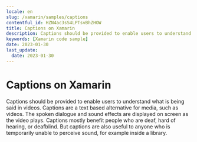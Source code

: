 ```yaml
---
locale: en
slug: /xamarin/samples/captions
contentful_id: HZN4ac3sS4LPTsvBhZHOW
title: Captions on Xamarin
description: Captions should be provided to enable users to understand what is being said in videos.
keywords: [Xamarin code sample]
date: 2023-01-30
last_update:
  date: 2023-01-30
---
```


# Captions on Xamarin

Captions should be provided to enable users to understand what is being said in videos. Captions are a text based alternative for media, such as videos. The spoken dialogue and sound effects are displayed on screen as the video plays. Captions mostly benefit people who are deaf, hard of hearing, or deafblind. But captions are also useful to anyone who is temporarily unable to perceive sound, for example inside a library.

<CodeSample id="media-captions" locale="en" platform="xamarin"/>
